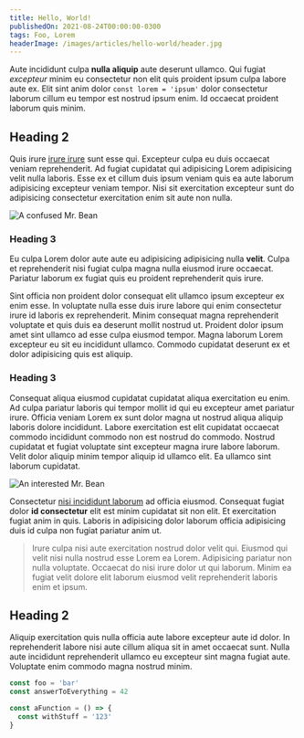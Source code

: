 ```yaml
---
title: Hello, World!
publishedOn: 2021-08-24T00:00:00-0300
tags: Foo, Lorem
headerImage: /images/articles/hello-world/header.jpg
---
```


Aute incididunt culpa **nulla aliquip** aute deserunt ullamco. Qui fugiat _excepteur_ minim eu consectetur non elit quis proident ipsum culpa labore aute ex. Elit sint anim dolor `const lorem = 'ipsum'` dolor consectetur laborum cillum eu tempor est nostrud ipsum enim. Id occaecat proident laborum quis minim.

## Heading 2

Quis irure [irure irure](/writing) sunt esse qui. Excepteur culpa eu duis occaecat veniam reprehenderit. Ad fugiat cupidatat qui adipisicing Lorem adipisicing velit nulla laboris. Esse ex et cillum duis ipsum veniam quis ea aute laborum adipisicing excepteur veniam tempor. Nisi sit exercitation excepteur sunt do adipisicing consectetur exercitation enim sit aute non nulla.

![A confused Mr. Bean](/images/articles/hello-world/confused-bean.jpeg)

### Heading 3

Eu culpa Lorem dolor aute aute eu adipisicing adipisicing nulla **velit**. Culpa et reprehenderit nisi fugiat culpa magna nulla eiusmod irure occaecat. Pariatur laborum ex fugiat quis eu proident reprehenderit quis irure.

Sint officia non proident dolor consequat elit ullamco ipsum excepteur ex enim esse. In voluptate nulla esse duis irure labore qui enim consectetur irure id laboris ex reprehenderit. Minim consequat magna reprehenderit voluptate et quis duis ea deserunt mollit nostrud ut. Proident dolor ipsum amet sint ullamco ad esse culpa eiusmod tempor. Magna laborum Lorem excepteur eu sit eu incididunt ullamco. Commodo cupidatat deserunt ex et dolor adipisicing quis est aliquip.

### Heading 3

Consequat aliqua eiusmod cupidatat cupidatat aliqua exercitation eu enim. Ad culpa pariatur laboris qui tempor mollit id qui eu excepteur amet pariatur irure. Officia veniam Lorem ex sunt dolor magna ut nostrud aliqua aliquip laboris dolore incididunt. Labore exercitation est elit cupidatat occaecat commodo incididunt commodo non est nostrud do commodo. Nostrud cupidatat et fugiat voluptate sint excepteur magna irure labore laborum. Velit dolor aliquip minim tempor aliquip id ullamco elit. Ea ullamco sint laborum cupidatat.

![An interested Mr. Bean](/images/articles/hello-world/interested-bean.jpg)

Consectetur [nisi incididunt laborum](/writing) ad officia eiusmod. Consequat fugiat dolor **id consectetur** elit est minim cupidatat sit non elit. Et exercitation fugiat anim in quis. Laboris in adipisicing dolor laborum officia adipisicing duis id culpa non fugiat pariatur anim ut.

> Irure culpa nisi aute exercitation nostrud dolor velit qui. Eiusmod qui velit nisi nulla nostrud esse Lorem ea Lorem. Adipisicing pariatur non nulla voluptate. Occaecat do nisi irure dolor ut qui laborum. Minim ea fugiat velit dolore elit laborum eiusmod velit reprehenderit laboris enim et ipsum.

## Heading 2

Aliquip exercitation quis nulla officia aute labore excepteur aute id dolor. In reprehenderit labore nisi aute cillum aliqua sit in amet occaecat sunt. Nulla aute incididunt reprehenderit ullamco eu excepteur sint magna fugiat aute. Voluptate enim commodo magna nostrud minim.

```js highlight=1,4-6
const foo = 'bar'
const answerToEverything = 42

const aFunction = () => {
  const withStuff = '123'
}
```

